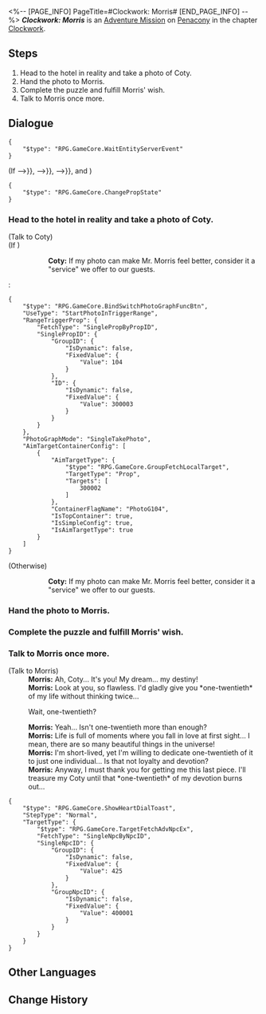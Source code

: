 <%-- [PAGE_INFO]
PageTitle=#Clockwork: Morris#
[END_PAGE_INFO] --%>
{{Stub|Dialogue.}}
{{Mission Infobox
|id            = 4240310
|title         = 
|image         = <!--Mission Clockwork Morris.png-->
|type          = Adventure
|event_name    = 
|chapter       = Clockwork
|requirements  = [[Trailblaze Mission]] ''[[Gentleness, the Name of Nocturne]]'' completed
|summary       = <!--official mission summary from Fate's Atlas-->
|characters    = Coty; Morris; Trailblazer
|startLocation = [[Penacony]] - [[Golden Hour]]
|world         = Penacony
|area          = Golden Hour
|prev          = 
|next          = 
|rewards       = Trailblaze EXP*100; Stellar Jade*10; Lost Crystal*3; Clock Credits*180; Credit*20,000
}}
'''''Clockwork: Morris''''' is an [[Adventure Mission]] on [[Penacony]] in the chapter [[Clockwork]].

==Steps==
# Head to the hotel in reality and take a photo of Coty.
# Hand the photo to Morris.
# Complete the puzzle and fulfill Morris' wish.
# Talk to Morris once more.

<!--
==Gameplay Notes==

--><!--
==Trial Character==

-->
==Dialogue==
{{Stub Dialogue}}
<pre>{
	"$type": "RPG.GameCore.WaitEntityServerEvent"
}</pre>
;(If {{cx}}{{subst:void|<!--{"$type":"RPG.GameCore.ByComparePropState","TargetType":{"$type":"RPG.GameCore.GroupFetchLocalTarget","TargetType":"Prop","Targets":[300002]}}-->}}, {{cx}}{{subst:void|<!--{"$type":"RPG.GameCore.ByComparePropState","TargetType":{"$type":"RPG.GameCore.GroupFetchLocalTarget","TargetType":"Prop","Targets":[300003]}}-->}}, {{cx}}{{subst:void|<!--{"$type":"RPG.GameCore.ByComparePropState","TargetType":{"$type":"RPG.GameCore.GroupFetchLocalTarget","TargetType":"Prop","Targets":[300004]}}-->}}, and {{cx}}{{subst:void|<!--{"$type":"RPG.GameCore.ByComparePropState","TargetType":{"$type":"RPG.GameCore.GroupFetchLocalTarget","TargetType":"Prop","Targets":[300001]},"State":"Open"}-->}})
<pre>{
	"$type": "RPG.GameCore.ChangePropState"
}</pre>
{{Dialogue End}}

===Head to the hotel in reality and take a photo of Coty.{{subst:void|<!--424031003-->}}===
{{Mission Description|type=adventure|location=The Reverie (Reality)|update|Tick... tock! Quick, Adjust the hands... Tick, tock!<br />People's minds await your exploration. Help them regain their true selves!}}
{{Dialogue Start}}

;(Talk to Coty)
;(If {{cx}}<!--SubMission Finish: 424031008-->)
::'''Coty:''' If my photo can make Mr. Morris feel better, consider it a "service" we offer to our guests.
:<pre>{
	"$type": "RPG.GameCore.BindSwitchPhotoGraphFuncBtn",
	"UseType": "StartPhotoInTriggerRange",
	"RangeTriggerProp": {
		"FetchType": "SinglePropByPropID",
		"SinglePropID": {
			"GroupID": {
				"IsDynamic": false,
				"FixedValue": {
					"Value": 104
				}
			},
			"ID": {
				"IsDynamic": false,
				"FixedValue": {
					"Value": 300003
				}
			}
		}
	},
	"PhotoGraphMode": "SingleTakePhoto",
	"AimTargetContainerConfig": [
		{
			"AimTargetType": {
				"$type": "RPG.GameCore.GroupFetchLocalTarget",
				"TargetType": "Prop",
				"Targets": [
					300002
				]
			},
			"ContainerFlagName": "PhotoG104",
			"IsTopContainer": true,
			"IsSimpleConfig": true,
			"IsAimTargetType": true
		}
	]
}</pre>
;(Otherwise)
::'''Coty:''' If my photo can make Mr. Morris feel better, consider it a "service" we offer to our guests.
{{Dialogue End}}

===Hand the photo to Morris.{{subst:void|<!--424031004-->}}===
{{Dialogue Start}}

{{Dialogue End}}

===Complete the puzzle and fulfill Morris' wish.{{subst:void|<!--424031005-->}}===
{{Dialogue Start}}
{{Dialogue End}}

===Talk to Morris once more.{{subst:void|<!--424031006-->}}===
{{Dialogue Start}}

;(Talk to Morris)
:'''Morris:''' Ah, Coty... It's you! My dream... my destiny!
:'''Morris:''' Look at you, so flawless. I'd gladly give you *one-twentieth* of my life without thinking twice...
:{{DIcon|Arrow}} Wait, one-twentieth?
:'''Morris:''' Yeah... Isn't one-twentieth more than enough?
:'''Morris:''' Life is full of moments where you fall in love at first sight... I mean, there are so many beautiful things in the universe!
:'''Morris:''' I'm short-lived, yet I'm willing to dedicate one-twentieth of it to just one individual... Is that not loyalty and devotion?
:'''Morris:''' Anyway, I must thank you for getting me this last piece. I'll treasure my Coty until that *one-twentieth* of my devotion burns out...
<pre>{
	"$type": "RPG.GameCore.ShowHeartDialToast",
	"StepType": "Normal",
	"TargetType": {
		"$type": "RPG.GameCore.TargetFetchAdvNpcEx",
		"FetchType": "SingleNpcByNpcID",
		"SingleNpcID": {
			"GroupID": {
				"IsDynamic": false,
				"FixedValue": {
					"Value": 425
				}
			},
			"GroupNpcID": {
				"IsDynamic": false,
				"FixedValue": {
					"Value": 400001
				}
			}
		}
	}
}</pre>
{{Dialogue End}}

==Other Languages==
{{Other Languages
|en   = Clockwork: Morris
|zhs  = 钟表把戏：莫里斯
|zht  = 鐘錶把戲：莫里斯
|ja   = クロックトリック：モリス
|ko   = 시계 트릭: 모리스
|es   = Trucorreloj: Morris
|fr   = Pouvoir de la Pendule&nbsp;: Maurice
|ru   = Заводной механизм: Морис
|th   = กลนาฬิกา: Morris
|vi   = Thủ Thuật Đồng Hồ: Morris
|de   = Uhrwerk: Morris
|id   = Clockwork: Morris
|pt   = Truquelógio: Morris
}}

==Change History==
{{Change History|2.0}}
